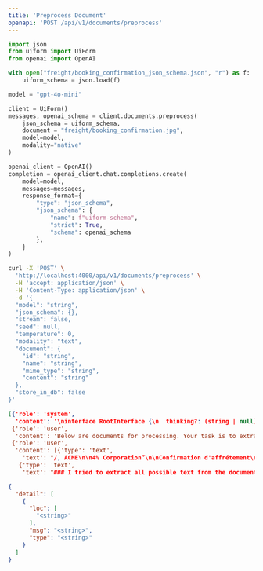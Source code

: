 ```yaml
---
title: 'Preprocess Document'
openapi: 'POST /api/v1/documents/preprocess'
---
```


<RequestExample>

```python python
import json
from uiform import UiForm
from openai import OpenAI

with open("freight/booking_confirmation_json_schema.json", "r") as f:
    uiform_schema = json.load(f)

model = "gpt-4o-mini"

client = UiForm()
messages, openai_schema = client.documents.preprocess(
    json_schema = uiform_schema,
    document = "freight/booking_confirmation.jpg",
    model=model,
    modality="native"
)

openai_client = OpenAI()
completion = openai_client.chat.completions.create(
    model=model,
    messages=messages,
    response_format={
        "type": "json_schema",
        "json_schema": {
            "name": f"uiform-schema",
            "strict": True,
            "schema": openai_schema  
        },
    }
)
```


```bash curl
curl -X 'POST' \
  'http://localhost:4000/api/v1/documents/preprocess' \
  -H 'accept: application/json' \
  -H 'Content-Type: application/json' \
  -d '{
  "model": "string",
  "json_schema": {},
  "stream": false,
  "seed": null,
  "temperature": 0,
  "modality": "text",
  "document": {
    "id": "string",
    "name": "string",
    "mime_type": "string",
    "content": "string"
  },
  "store_in_db": false
}'
```

</RequestExample>


<ResponseExample>

```json 200
[{'role': 'system',
  'content': '\ninterface RootInterface {\n  thinking?: (string | null);  // Document your analysis of the overall booking confirmation. Include:\n                               // \n                               // 1. Document type identification and confidence\n                               // 2. Key parties involved (client, carrier, etc.)\n                               // 3. Overall structure of the shipments\n                               // 4. Critical booking details and requirements\n                               // 5. Any ambiguities or unclear elements\n                               // \n                               // Example: "Analysis shows:\n                               // - Clear booking confirmation document from ABC Corp\n                               // - Contains 2 distinct shipments under single booking reference\n                               // - Client identified as ABC Corp from letterhead\n                               // - Total value and payment terms clearly stated\n                               // - All required signatures present"\n                               // \n                               // Explain your reasoning for key decisions made in interpreting the document structure.\n                               // User Provided a Default Value: null\n  booking_id?: (string | null);  // Unique identifier for the booking used for billing reference\n                                 // User Provided a Default Value: null\n  payment: {\n    total_price?: (number | null);  // Net price of the booking order (excluding taxes)\n                                    // User Provided a Default Value: null\n    currency?: (string | null);  // Three-letter currency code (ISO 4217).\n                                 // User Provided a Default Value: null\n  };  // Payment data\n  client: {\n    company_name?: (string | null);  // Legal company name for billing\n                                     // User Provided a Default Value: null\n    SIREN?: (string | null);  // SIREN number for billing and tax purposes. Usually located at the top or the very bottom of the document. (small text), and located alongside the other billing informations\n                              // User Provided a Default Value: null\n    VAT_number_thinking?: (string | null);  // The VAT number is present for billing and tax purposes. Usually located at the top or the very bottom of the document, and located alongside the other billing informations (small text).\n                                            // In France the VAT number format is FR {2 digits validation key} {first 9 digits SIREN number} so try use the SIREN number if available to help validate the VAT number.\n                                            // Document your reasoning for the VAT number identification:\n                                            // 1. Look for numbers prefixed with \'FR\' or labeled as \'TVA\', \'VAT\', or \'n° TVA\'\n                                            // 2. Verify the format matches FR followed by key of 2 digits and 9 digits of SIREN number\n                                            // 3. Note where you found it in the document\n                                            // \n                                            // Example: "Found VAT number FR12345678901 in footer next to SIREN number"\n                                            // \n                                            // If multiple possible VAT numbers exist, explain your choice. If none found, state "No VAT number identified in document.\n                                            // User Provided a Default Value: null\n    VAT_number?: (string | null);  // VAT number Value\n                                   // User Provided a Default Value: null\n    city?: (string | null);  // City, district, suburb, town, or village of billing address\n                             // User Provided a Default Value: null\n    postal_code?: (string | null);  // ZIP or postal code of billing address. If french postal code, it should be a pure number, without letters.\n                                    // User Provided a Default Value: null\n    country?: (string | null);  // Two-letter country code (ISO 3166-1 alpha-2).\n                                // User Provided a Default Value: null\n    code?: (string | null);  // Unique code for the client used to connect the booking to the client in the TMS. It is rarely provided. If not provided, set to None\n                             // User Provided a Default Value: null\n    email?: (string | null);  // Client email address\n                              // User Provided a Default Value: null\n  };  // Client data used for billing\n  number_of_shipments?: (number | null);  // Number of shipments in the booking. Most frequently 1, but can be 2,3 to 10-20\n                                          // User Provided a Default Value: null\n  shipments_thinking?: (string | null);  // Document your analysis for each shipment. For each shipment identified in the document, include:\n                                         // \n                                         // 1. A detailed description of the goods being transported, including any reference numbers, dangerous goods information, and packing details.\n                                         // 2. The sender’s information, including the company name, address, contact details, and any relevant observations about the pickup process.\n                                         // 3. The recipient’s information, including the company name, address, contact details, and any relevant observations about the delivery process.\n                                         // 4. Any trucking constraints, including vehicle requirements, loading/unloading equipment, and specific transport conditions.\n                                         // \n                                         // Example:\n                                         // "Shipment Analysis:\n                                         // 1: SSP BOC - 4 EUR pallets, 10ML, 7,623 kg  (UN 3082, liquid, 9, GE III)\n                                         // 2: AMC(31) BOS 2249 - 8 pallets, 7ML, 3,240 kg\n                                         // 3: VETISOL BOS 2195 - 10 pallets, 9ML, 3,780 kg\n                                         // 4: VETISOL BOS 2282 - 6 pallets, 5ML, 2,020 kg (UN 3077, solid, 9, GE III)\n                                         // 5: SOERMEL BOS 2264 - 2 pallets, 8ML, 1,300 kg (UN 3077, solid, 9, GE III)\n                                         // 6: DUMOULIN BOS 2281 - 15 pallets, 11ML, 10,400 kg\n                                         // 7: SOLUSTIL BOS 1764 - 20 pallets, 12ML, 24,800 kg Refrigerated vehicle (-20°C)\n                                         // 8: TECMA TAR 323 - 1 pallet, 2ML, 1,475 kg\n                                         // 9: PAILLET BOS 2290 - 8 pallets, 10ML, 4,945 kg\n                                         // \n                                         // Ensure that each shipment is clearly detailed with all relevant information. Do not omit any critical details.\n                                         // Most frequently, there is going to be one or two shipments in the document, but sometimes you can have a massive number of shipments on several lines, more like a table containing a long list of shipments.\n                                         // In this case, you should create a shipment for each line of the table, it can go to 10-20 shipments sometimes.\n                                         // \n                                         // User Provided a Default Value: null\n  shipments: Array<{\n      thinking?: (string | null);  // Document your analysis of the shipment information. Include:\n                                   // \n                                   // 1. How you identified this as a distinct shipment\n                                   // 2. Key reference numbers and their sources\n                                   // 3. Relationships between pickup and delivery points\n                                   // 4. Any special routing or timing requirements\n                                   // 5. Document references (CMR, waybills, etc.)\n                                   // \n                                   // Example: "Source shows:\n                                   // - Single shipment identified by CMR #12345\n                                   // - Pickup from warehouse A to delivery point B\n                                   // - Must deliver within 24h window\n                                   // - References found: Order #789, Customer PO #456"\n                                   // \n                                   // Document your reasoning process and any key decisions made in interpreting the shipment structure.\n                                   // User Provided a Default Value: null\n      shipment_id?: (string | null);  // Unique identifier for the shipment, most often the CMR number or CMR reference, used for tracking and documenting transport details. Can also be client / sender reference number. If several numbers are provided and the situation is ambiguous, pick the most logical one, and put other numbers in the observation field.\n                                      // User Provided a Default Value: null\n      sender?: {\n        company_name?: (string | null);  // Name of the company.\n                                         // User Provided a Default Value: null\n        address?: {\n          city?: (string | null);  // City, district, suburb, town, or village.\n                                   // User Provided a Default Value: null\n          postal_code?: (string | null);  // ZIP or postal code. If french postal code, it should be a pure number, without letters.\n                                          // User Provided a Default Value: null\n          country?: (string | null);  // Two-letter country code (ISO 3166-1 alpha-2).\n                                      // User Provided a Default Value: null\n          line1?: (string | null);  // Address line 1 (e.g., street, PO Box, or company name).\n                                    // User Provided a Default Value: null\n          line2?: (string | null);  // Address line 2 (e.g., apartment, suite, unit, or building).\n                                    // User Provided a Default Value: null\n        };  // Address of the sender.\n        phone_number?: (string | null);  // Phone number of the sender.\n                                         // User Provided a Default Value: null\n        email_address?: (string | null);  // Email address of the sender.\n                                          // User Provided a Default Value: null\n        pickup_datetime?: {\n          date?: (string | null);  // Date of the pickup. ISO 8601 Date Format: YYYY-MM-DD\n                                   // User Provided a Default Value: null\n          start_time?: (string | null);  // Start time of the pickup. ISO 8601 Time Format: hh:mm\n                                         // User Provided a Default Value: null\n          end_time?: (string | null);  // End time of the pickup. ISO 8601 Time Format: hh:mm. Must be greater than or equal to the start_time.\n                                       // User Provided a Default Value: null\n        };  // pickup date and time.\n        observations?: (string | null);  // Include all relevant information for pickup and sender details. This includes:\n                                         // \t•\tReference numbers (e.g., order or booking refs)\n                                         // \t•\tContact details (e.g., names, roles, extensions)\n                                         // \t•\tDock/door numbers, access codes, and navigation instructions\n                                         // \t•\tRequired documentation and special equipment needs\n                                         // \t•\tLoading bay specs, timing preferences, and site access instructions\n                                         // \t•\tParking info, specific entrance locations, and any additional sender notes\n                                         // When you write observations, write them in the same language as the email and the documents. If they are in French, write them in French, if they are in English, write them in English.\n                                         // User Provided a Default Value: null\n      };  // Sender data\n      recipient?: {\n        company_name?: (string | null);  // Name of the company.\n                                         // User Provided a Default Value: null\n        address?: {\n          city?: (string | null);  // City, district, suburb, town, or village.\n                                   // User Provided a Default Value: null\n          postal_code?: (string | null);  // ZIP or postal code. If french postal code, it should be a pure number, without letters.\n                                          // User Provided a Default Value: null\n          country?: (string | null);  // Two-letter country code (ISO 3166-1 alpha-2).\n                                      // User Provided a Default Value: null\n          line1?: (string | null);  // Address line 1 (e.g., street, PO Box, or company name).\n                                    // User Provided a Default Value: null\n          line2?: (string | null);  // Address line 2 (e.g., apartment, suite, unit, or building).\n                                    // User Provided a Default Value: null\n        };  // Address of the recipient.\n        phone_number?: (string | null);  // Phone number of the recipient.\n                                         // User Provided a Default Value: null\n        email_address?: (string | null);  // Email address of the recipient.\n                                          // User Provided a Default Value: null\n        delivery_datetime?: {\n          date?: (string | null);  // Date of the delivery. ISO 8601 Date Format: YYYY-MM-DD\n                                   // User Provided a Default Value: null\n          start_time?: (string | null);  // Start time of the delivery. ISO 8601 Time Format: hh:mm\n                                         // User Provided a Default Value: null\n          end_time?: (string | null);  // End time of the delivery. ISO 8601 Time Format: hh:mm. Must be greater than or equal to the start_time.\n                                       // User Provided a Default Value: null\n        };  // delivery date and time. Must be after the pickup date and time.\n        observations?: (string | null);  // Include all relevant delivery information. This includes:\n                                         // \t•\tReference numbers (e.g., delivery refs, order numbers)\n                                         // \t•\tContact details (e.g., names, roles, extensions)\n                                         // \t•\tDock/door numbers, access codes, and specific entrance instructions\n                                         // \t•\tRequired documentation and any special equipment needs\n                                         // \t•\tUnloading bay specs, timing preferences, and site access instructions\n                                         // \t•\tParking info, unloading procedures, safety protocols, and any additional notes near recipient info\n                                         // When you write observations, write them in the same language as the email and the documents. If they are in French, write them in French, if they are in English, write them in English.\n                                         // User Provided a Default Value: null\n      };  // Recipient data\n      goods?: {\n        thinking?: (string | null);  // Document your analysis of the goods information from the source document. Include:\n                                     // \n                                     // 1. Description of what\'s being transported\n                                     // 2. Any reference numbers or codes found\n                                     // 3. Special handling requirements\n                                     // 4. Equipment needs\n                                     // 5. Safety considerations\n                                     // 6. Documentation requirements\n                                     // 7. The presence of returnable Euro pallets (it has to be explicitly stated that the pallets are EU pallets in the source document in the sender section (not in the legal mentions))\n                                     // \n                                     // Example: "Source indicates: \n                                     // - 12 pallets of automotive parts\n                                     // - Reference: ORDER123, BATCH456\n                                     // - Requires forklift for unloading\n                                     // - Non-stackable items\n                                     // - Fragile goods warning labels needed"\n                                     // - Weight is in displayed in tons - A conversion to kg is needed\n                                     // \n                                     // List all relevant details found in the source document. Do not make assumptions about information that isn\'t explicitly stated.\n                                     // User Provided a Default Value: null\n        packing?: {\n          units?: (number | null);  // Number of units\n                                    // User Provided a Default Value: null\n          packing_type?: ("pallet" | "bulk" | "container" | "other" | null);  // Type of packing - make sure you don\'t say it\'s a pallet (e.g. it says PAL) if you are not sure\n                                                                              // User Provided a Default Value: null\n          supplementary_parcels?: (number | null);  // Number of additional parcels\n                                                    // User Provided a Default Value: null\n          pallets_on_ground_thinking?: (string | null);  // This field calculates the equivalent floor area occupied by packing units, expressed in terms of standard EUR pallets (1.2m × 0.8m). Follow these steps for each pallet, then sum the results to get the total floor pallet equivalent:\n                                                         // \n                                                         // \t1.\tFor each pallet: (length × width) / (1.2 × 0.8).\n                                                         // \t2.\tSum the calculations to get the total floor pallet equivalent area.\n                                                         // \n                                                         // Example Calculations:\n                                                         // \n                                                         // Example 1: 6 EUR Pallets (Standard Size)\n                                                         // \n                                                         // If all 6 pallets are standard EUR pallets:\n                                                         // \n                                                         // \t•\tEach pallet occupies: (1.2 × 0.8) / (1.2 × 0.8) = 1 pallet equivalent.\n                                                         // \t•\tTotal for 6 pallets: 1 + 1 + 1 + 1 + 1 + 1 = 6.\n                                                         // \n                                                         // So, floor pallet equivalent = 6.\n                                                         // \n                                                         // Example 2: Two Custom Pallets\n                                                         // \n                                                         // \t•\tPallet 1: 1.5m × 0.9m, so 1.5 × 0.9 / (1.2 × 0.8) ≈ 1.41.\n                                                         // \t•\tPallet 2: 1.0m × 1.1m, so 1.0 × 1.1 / (1.2 × 0.8) ≈ 1.15.\n                                                         // \n                                                         // Total floor pallet equivalent = 1.41 + 1.15 = 2.56.\n                                                         // \n                                                         // For each pallet, write down the formula, insert values, and compute explicitly.\n                                                         // Take your time to think rigourously. Do not hesitate to write down intermediate steps.\n                                                         // User Provided a Default Value: null\n          pallets_on_ground?: (number | null);  // pallets on ground value\n                                                // User Provided a Default Value: null\n          number_eur_pallet?: (number | null);  // Number of pallets that follow the European standard, i.e. marked as something like EUR or EPAL. If not explicitly mentioned, set to 0.\n                                                // User Provided a Default Value: null\n          observation?: (string | null);  // Information about goods, packing, and handling requirements. This includes:\n                                          // \t•\tReference numbers (e.g., product codes, serial numbers)\n                                          // \t•\tHandling instructions, stacking limits, and loading specs (e.g., side/rear-loading)\n                                          // \t•\tVehicle, equipment, or packaging needs\n                                          // \t•\tSpecial care (e.g., temperature control, fragility, safety warnings)\n                                          // \t•\tLabels, placards, seal/container numbers, or other markings\n                                          // When you write observations, write them in the same language as the email.\n                                          // User Provided a Default Value: null\n        };  // Packing details of the good\n        dimensions?: {\n          loading_meters_thinking?: (string | null);  // A loading meter (LM) is a measurement of the cargo space occupied in a truck, calculated based on the item’s footprint relative to the truck’s standard internal width of 2.4 meters. This measurement helps determine how much linear floor space is needed to transport the goods efficiently.\n                                                      // \n                                                      // If loading meters are provided in the source (often labeled as Mètre linéaire (ML) or Mètre plancher (MPL)), use that value directly, noting it as “Using provided value of X loading meters.”\n                                                      // \n                                                      // If not, calculate as follows:\n                                                      // \n                                                      // \t1.\tFor each item: (length × width) / 2.4.\n                                                      // \t2.\tSum all calculated loading meters.\n                                                      // \n                                                      // For example:\n                                                      // \n                                                      // \t•\tItem 1 is 3m × 1.2m, so it takes (3 × 1.2) / 2.4 = 1.5 loading meters.\n                                                      // \t•\tItem 2 is 2m × 1.6m, so it takes (2 × 1.6) / 2.4 = 1.33 loading meters.\n                                                      // \n                                                      // Total loading meters: 1.5 + 1.33 = 2.83 meters\n                                                      // \n                                                      // For each item, write down the formula, insert values, and compute explicitly.\n                                                      // Take your time to think rigourously. Do not hesitate to write down intermediate steps. WARNING: VOLUME WILL NOT BE IN ml, this is the unit used for loading meters - ml stands for metres lineaires.\n                                                      // User Provided a Default Value: null\n          loading_meters?: (number | null);  // Loading meters value\n                                             // User Provided a Default Value: null\n          volume_thinking?: (string | null);  // Volume represents the total space occupied by an item in cubic meters, calculated as (length × width × height).\n                                              // \n                                              // If volume is provided in the source, use that value directly and note it as, “Using provided value of X cubic meters.”\n                                              // \n                                              // If not, calculate as follows:\n                                              // \n                                              // \t1.\tFor each item: length × width × height.\n                                              // \t2.\tSum the volumes of all items for the total volume.\n                                              // \n                                              // Example:\n                                              // \n                                              // \t•\tItem 1: 2m × 1m × 1.5m = 3 cubic meters\n                                              // \t•\tItem 2: 1.5m × 1m × 1m = 1.5 cubic meters\n                                              // \n                                              // Total volume: 3 + 1.5 = 4.5 cubic meters\n                                              // \n                                              // For each item, write down the formula, insert values, and compute explicitly. Take your time to ensure accuracy, and write intermediate steps if necessary.\n                                              // User Provided a Default Value: null\n          volume?: (number | null);  // Volume value in cubic meters\n                                     // User Provided a Default Value: null\n        };  // Dimensions of the good\n        weight?: (number | null);  // Weight of the good (in kilograms)\n                                   // User Provided a Default Value: null\n        temperature_infos?: ({\n          min_temperature?: (number | null);  // Minimum temperature (in Celsius)\n          max_temperature?: (number | null);  // Maximum temperature (in Celsius)\n          category?: ("Dry" | "Fresh" | "Frozen" | null);  // Temperature control requirements\n        } | null);  // Temperature infos of the good\n                    // User Provided a Default Value: {"min_temperature": null, "max_temperature": null, "category": null}\n        dangerous_goods_infos?: Array<{\n            thinking?: (string | null);  // Document your analysis of the goods information from the source document. Include:\n                                         // \n                                         // 1. Description of what\'s being transported\n                                         // 2. Any reference numbers or codes found\n                                         // 3. Special handling requirements\n                                         // 4. Equipment needs\n                                         // 5. Safety considerations\n                                         // 6. Documentation requirements\n                                         // 7. The presence of returnable Euro pallets (it has to be explicitly stated that the pallets are EU pallets in the source document in the sender section (not in the legal mentions))\n                                         // \n                                         // *Some observations you may consider about the weight:*\n                                         // - Sometimes the weight appears in tons, or kilograms. If the unit is not specified, assume it is in kilograms. However, the weight may appear like "12T400" which means 12.4 tons.\n                                         // - Some weight examples: "1500" -> 1500 kg, "1T500" -> 1.500 tons -> 1500 kg, "7T565" -> 7.565 tons -> 7565 kg, "12 tons" -> 12000 kg, "14 tonnes" -> 14000 kg\n                                         // \n                                         // *Example of thinking output:*\n                                         // ```\n                                         // Source indicates: \n                                         // - 12 pallets of automotive parts\n                                         // - Reference: ORDER123, BATCH456\n                                         // - Requires forklift for unloading\n                                         // - Non-stackable items\n                                         // - Fragile goods warning labels needed"\n                                         // - Weight is in displayed in tons - its value is 5.4 tons, which is equivalent to 5400 kg.\n                                         // ```\n                                         // List all relevant details found in the source document. Do not make assumptions about information that isn\'t explicitly stated.\n                                         // User Provided a Default Value: null\n            weight?: (number | null);  // Weight of the dangerous good (in kilograms)\n                                       // User Provided a Default Value: null\n            UN_code?: (number | null);  // UN code of the dangerous good\n                                        // User Provided a Default Value: null\n            UN_label?: (string | null);  // UN label of the dangerous good\n                                         // User Provided a Default Value: null\n            UN_class?: (string | null);  // UN class of the dangerous good\n                                         // User Provided a Default Value: null\n            UN_packing_group?: ("I" | "II" | "III" | null);  // UN packing group of the dangerous good\n                                                             // User Provided a Default Value: null\n            ADR_tunnel_code?: ("B" | "B1000C" | "B/D" | "B/E" | "C" | "C5000D" | "C/D" | "C/E" | "D" | "D/E" | "E" | "-" | null);  // ADR tunnel code of the dangerous good\n                                                                                                                                   // User Provided a Default Value: null\n          }>;  // Dangerous goods infos of the good\n               // User Provided a Default Value: []\n      };  // Description of transported goods\n      transport_constraints?: {\n        thinking?: (string | null);  // Document the specific facts from the source that determine vehicle requirements. For example:\n                                     // - List any explicitly mentioned vehicle specifications\n                                     // - Note any temperature requirements stated\n                                     // - Record loading/unloading equipment mentioned\n                                     // - Include any access restrictions specified\n                                     // \n                                     // Example: \'Source specifies: refrigerated transport required, -20°C, loading dock not available, tail lift needed.\'\n                                     // \n                                     // Only include information that is explicitly stated in the source document. Do not make assumptions about requirements that aren\'t clearly specified.\n                                     // User Provided a Default Value: null\n        vehicle_type?: ("Tractor" | "Carrier" | "Light Vehicle" | null);  // Primary vehicle classification:\n                                                                          // - \'Tractor\': for semi-trailer trucks (Tracteur)\n                                                                          // - \'Carrier\': for rigid trucks (Porteur) \n                                                                          // - \'Light Vehicle\': for vans and smaller commercial vehicles (Véhicule léger)\n                                                                          // User Provided a Default Value: null\n        body_type?: ("Tautliner" | "Dry Van" | "Refrigerated" | "Flatbed" | "Tanker" | null);  // Type of cargo body/trailer:\n                                                                                               // - \'Tautliner\': curtainside trailer (Tautliner/Transpalette)\n                                                                                               // - \'Dry Van\': box trailer (Fourgon)\n                                                                                               // - \'Refrigerated\': temperature-controlled (Réfrigéré)\n                                                                                               // - \'Flatbed\': open platform (Plateau)\n                                                                                               // - \'Tanker\': liquid cargo (Citerne)\n                                                                                               // User Provided a Default Value: null\n        tail_lift?: (boolean | null);  // Indicates if the vehicle is equipped with a hydraulic tail lift for ground-level loading/unloading without dock access (Hayon élévateur)\n                                       // User Provided a Default Value: null\n        crane?: (boolean | null);  // Indicates if the vehicle is equipped with a loading crane/HIAB for self-loading and unloading of heavy cargo (Grue)\n                                   // User Provided a Default Value: null\n      };  // List of transport constraints informations\n    }>;  // List of shipment data. The number of entries should correspond to the total loading/delivery point combinations identified in the document.\n}'},
 {'role': 'user',
  'content': 'Below are documents for processing. Your task is to extract and structure the data according to the JSON schema previously provided.  \n\nFollow these guidelines strictly:  \n1. **Extract Only Explicit Information:** Only include information that is clearly and explicitly stated in the documents. Do not infer, assume, or speculate about any missing or ambiguous details.  \n2. **Adhere to the JSON Schema:** Ensure the extracted data strictly conforms to the structure, types, and requirements defined in the schema. Any deviation from the schema is unacceptable.  \n3. **Handle Missing or Ambiguous Data:** If a required field in the schema cannot be populated because the information is absent or unclear, simply omit the field from the output without attempting to guess or provide alternative values.  \n4. **Maintain Factual Accuracy:** All output must be directly traceable to the content of the documents. Do not introduce additional information, interpretations, or commentary beyond what is explicitly provided.  \n\nYour role is to deliver precise, schema-compliant data that reflects only what is present in the provided documents.'},
 {'role': 'user',
  'content': [{'type': 'text',
    'text': "/, ACME\n\n4% Corporation”\n\nConfirmation d'affrétement\nACME CORPORATION\n\nVAT Number: GB123456789\n\n11/8/2024, 11:41:43 AM\n\naA\n\nDétails de la société Site de: Adresse de facturation:\nContact: Jane Doe 456 Oak Avenue 123 Elm Street\nAcme Corporation Floor 3 Suite 500\nTel: +44 20 7946 0958 Manchester London\nEmail: client@acme.com M1 4WP. WC2N S5DU GB\nUnited Kingdom Tel: +44 20 7946 0958\n\nEmail: client@acme.com\nVAT Number: GB123456789\n\nRéférence a rappeler sur votre\nfacture\n\nN°OT : SHIP-001\n\nRéf.Client : BC-67890\n\nN° Cde : SHIP-001\n\nTransporteur :\n\nTRANSPORT EXPRESS.\nAl'attention du Service Logistique\nZone Industrielle Est, Batiment C\n45 rue des Transporteurs\n\n75001 PARIS\n\nFRANCE\n\nTél : 0123 45 67 89\n\nFax : 0123 45 67 90\n\nTva : FR12 345 678 901\n\nLe transporteur s'engage :\n\ne a-souscrire une assurance spécifique aux marchandises\nsensibles.\n\n* arespecter les clauses vol de ses polices d'assurance\nmarchandises transportées.\n\n¢ a vérifier que les marchandises soient bien accompagnées des\ndocuments et notamment des documents de douane\ncorrespondants.\n\n¢ adéclarer les incidents et notamment contacter immédiatement\nnotre bureau d'affrétement et le bureau de douanes le plus\nproche en cas de vol attesté.\n\n¢ a mettre en oeuvre les moyens de prévention visant a la\nsécurisation de la marchandise dont le stationnement dans des\nendroits clos et gardiennés.\n\n \n\nNature des marchandises: Prise en charge le Livraison le\nPoids: 500 T Pallets: 5 Unités: 10 Volume: 1.44 M3 5/2/2023 5/3/2023\nMetres de chargement: 0.4 ML De 08:00 a 12:00 De 10:00 a 16:00\nTempérature: 5°C - 25°C (Frais) Acme Corporation Beta Industries\nMarchandises dangereuses: UN1202 Classe 3 - Liquide 123 Elm Street 789 Pine Street\ninflammable Suite 500 Munich, Bavaria\nLondon, Greater London 80331 DE\nWC2N SDU GB +49 89 123456\n\n \n\n \n\n \n\nPrix convenu: 1500 EUR HT PRIX NEGOCIE GASOIL INCLUS Référence a rappeler sur votre facture :\n\nBC-67890\n\nConditions de transport et de reglement :\n\nAfin de permettre un reglement conforme aux dispositions, il est rappelé au transporteur affrété que la facture ne sera admise pour paiement que sous\nla condition stricte de reception des documents légaux requis pour justifier de la réalisation de la prestation de transport et notamment : I'original de la\nlettre de voiture accompagné du bon de livraison original régularisé et la preuve de l'échange des palettes consignées. II est a noter que le prix\nconvenu a fait l'objet d'une négociation entre les parties et qu'il integre notamment les charges de carburant sur la base de l'indice CNR du mois en\ncours a la date de réalisation du transport. Pour les flux belges, le prix convenu comprend la taxe kilométrique. Le transporteur affréteur s'oblige a\nexécuter l'ordre de transport confié par ses propres moyens. Il s'interdit de le sous-traiter a des tiers. Le non respect de cette clause entraine la\nrésolution immédiate et de plein droit du contrat de transport. Il reconnait également que le forfait ci-dessus permet de couvrir l'ensemble des charges\ndéfinies a l'article L3221-1 du Code des Transports. En conséquence, il déclare étre a jour de son obligation de déclaration, du paiement des charges\nsociales (URSSAF) et du respect de la lutte contre le travail illégal. Il s'engage a respecter les obligations sur le détachement transnational de salariés,\naussi il doit étre a jour de |'établissement de I'attestation de détachement des salariés ainsi que de la nomination d'un représentant en France. Nous\nvous rappelons la législation frangaise concernant le cabotage routier de marchandises qui fait l'objet des articles L.3421-3 et suivants du Code des\nTransports modifiés par le décret n° 2016-418 du 7 avril 2016, tout transport doit donc étre effectué dans le respect de la loi. Nous vous remercions de\nnous tenir immédiatement informés de tout incident rencontré dans |'exécution de ce transport.\n\n \n\nSile transport de marchandises s'effectue sur Retour impératif par fax avec la mention Bon\ndes palettes Europe, celles-ci doivent étre pour accord, votre cachet commercial, vos\néchangées au chargement ou restituées sous noms et signature. A défaut de retour, le\n\n8 jours. Dans le cas contraire, elles vous seront contrat de transport sera réputé exécuté selon\nfacturées au prix de 28 € ht/Palette (14 €htde —_les modalités précitées.Tous les bons de\n\nfrais de dossier non remboursable en cas livraisons devront étre retournés sous 8 jours.\nd'avoir).\n\n \n\n \n\n \n\x0c"},
   {'type': 'text',
    'text': "### I tried to extract all possible text from the document, it might help you to infer values: \n/, ACME\n\n4% Corporation”\n\nConfirmation d'affrétement\nACME CORPORATION\n\nVAT Number: GB123456789\n\n11/8/2024, 11:41:43 AM\n\naA\n\nDétails de la société Site de: Adresse de facturation:\nContact: Jane Doe 456 Oak Avenue 123 Elm Street\nAcme Corporation Floor 3 Suite 500\nTel: +44 20 7946 0958 Manchester London\nEmail: client@acme.com M1 4WP. WC2N S5DU GB\nUnited Kingdom Tel: +44 20 7946 0958\n\nEmail: client@acme.com\nVAT Number: GB123456789\n\nRéférence a rappeler sur votre\nfacture\n\nN°OT : SHIP-001\n\nRéf.Client : BC-67890\n\nN° Cde : SHIP-001\n\nTransporteur :\n\nTRANSPORT EXPRESS.\nAl'attention du Service Logistique\nZone Industrielle Est, Batiment C\n45 rue des Transporteurs\n\n75001 PARIS\n\nFRANCE\n\nTél : 0123 45 67 89\n\nFax : 0123 45 67 90\n\nTva : FR12 345 678 901\n\nLe transporteur s'engage :\n\ne a-souscrire une assurance spécifique aux marchandises\nsensibles.\n\n* arespecter les clauses vol de ses polices d'assurance\nmarchandises transportées.\n\n¢ a vérifier que les marchandises soient bien accompagnées des\ndocuments et notamment des documents de douane\ncorrespondants.\n\n¢ adéclarer les incidents et notamment contacter immédiatement\nnotre bureau d'affrétement et le bureau de douanes le plus\nproche en cas de vol attesté.\n\n¢ a mettre en oeuvre les moyens de prévention visant a la\nsécurisation de la marchandise dont le stationnement dans des\nendroits clos et gardiennés.\n\n \n\nNature des marchandises: Prise en charge le Livraison le\nPoids: 500 T Pallets: 5 Unités: 10 Volume: 1.44 M3 5/2/2023 5/3/2023\nMetres de chargement: 0.4 ML De 08:00 a 12:00 De 10:00 a 16:00\nTempérature: 5°C - 25°C (Frais) Acme Corporation Beta Industries\nMarchandises dangereuses: UN1202 Classe 3 - Liquide 123 Elm Street 789 Pine Street\ninflammable Suite 500 Munich, Bavaria\nLondon, Greater London 80331 DE\nWC2N SDU GB +49 89 123456\n\n \n\n \n\n \n\nPrix convenu: 1500 EUR HT PRIX NEGOCIE GASOIL INCLUS Référence a rappeler sur votre facture :\n\nBC-67890\n\nConditions de transport et de reglement :\n\nAfin de permettre un reglement conforme aux dispositions, il est rappelé au transporteur affrété que la facture ne sera admise pour paiement que sous\nla condition stricte de reception des documents légaux requis pour justifier de la réalisation de la prestation de transport et notamment : I'original de la\nlettre de voiture accompagné du bon de livraison original régularisé et la preuve de l'échange des palettes consignées. II est a noter que le prix\nconvenu a fait l'objet d'une négociation entre les parties et qu'il integre notamment les charges de carburant sur la base de l'indice CNR du mois en\ncours a la date de réalisation du transport. Pour les flux belges, le prix convenu comprend la taxe kilométrique. Le transporteur affréteur s'oblige a\nexécuter l'ordre de transport confié par ses propres moyens. Il s'interdit de le sous-traiter a des tiers. Le non respect de cette clause entraine la\nrésolution immédiate et de plein droit du contrat de transport. Il reconnait également que le forfait ci-dessus permet de couvrir l'ensemble des charges\ndéfinies a l'article L3221-1 du Code des Transports. En conséquence, il déclare étre a jour de son obligation de déclaration, du paiement des charges\nsociales (URSSAF) et du respect de la lutte contre le travail illégal. Il s'engage a respecter les obligations sur le détachement transnational de salariés,\naussi il doit étre a jour de |'établissement de I'attestation de détachement des salariés ainsi que de la nomination d'un représentant en France. Nous\nvous rappelons la législation frangaise concernant le cabotage routier de marchandises qui fait l'objet des articles L.3421-3 et suivants du Code des\nTransports modifiés par le décret n° 2016-418 du 7 avril 2016, tout transport doit donc étre effectué dans le respect de la loi. Nous vous remercions de\nnous tenir immédiatement informés de tout incident rencontré dans |'exécution de ce transport.\n\n \n\nSile transport de marchandises s'effectue sur Retour impératif par fax avec la mention Bon\ndes palettes Europe, celles-ci doivent étre pour accord, votre cachet commercial, vos\néchangées au chargement ou restituées sous noms et signature. A défaut de retour, le\n\n8 jours. Dans le cas contraire, elles vous seront contrat de transport sera réputé exécuté selon\nfacturées au prix de 28 € ht/Palette (14 €htde —_les modalités précitées.Tous les bons de\n\nfrais de dossier non remboursable en cas livraisons devront étre retournés sous 8 jours.\nd'avoir).\n\n \n\n \n\n \n\x0c"}]}]
```

```json 422
{
  "detail": [
    {
      "loc": [
        "<string>"
      ],
      "msg": "<string>",
      "type": "<string>"
    }
  ]
}
```


</ResponseExample>

